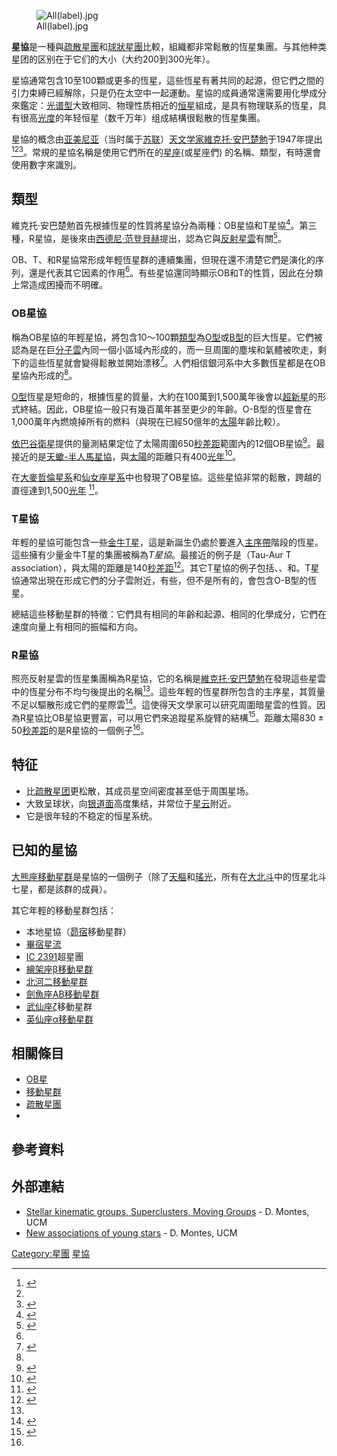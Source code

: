 [[File:All(label).jpg|thumb]]
 
'''星協'''是一種與[[疏散星團|疏散星團]]和[[球狀星團|球狀星團]]比較，組織都非常鬆散的恆星集團。与其他种类星团的区别在于它们的大小（大约200到300光年）。

星協通常包含10至100顆或更多的恆星，這些恆星有著共同的起源，但它們之間的引力束縛已經解除，只是仍在太空中一起運動。星協的成員通常還需要用化學成分來鑑定：[[光谱型|光谱型]]大致相同、物理性质相近的[[恒星|恒星]]組成，是具有物理联系的恆星，具有很高[[光度|光度]]的年轻恒星（数千万年）组成結構很鬆散的恆星集團。

星協的概念由[[亚美尼亚|亚美尼亚]]（当时属于[[苏联|苏联]]）[[天文学家|天文学家]][[維克托·安巴楚勉|維克托·安巴楚勉]]于1947年提出<ref>{{cite book |editor1-last=Lankford |editor1-first=John |title=History of Astronomy: An Encyclopedia |date=2011|orig-year=1997 |publisher=[[Routledge|Routledge]] |isbn=9781136508349 |page=[https://books.google.am/books?id=9jyExgmZxBoC&pg=PA10&dq=ambartsumian 10] |chapter=Ambartsumian, Viktor Amazaspovich (b. 1908)}}</ref><ref name=baas29 /><ref>{{cite news |last1=Saxon |first1=Wolfgang |title=Viktor A. Ambartsumyan, 87, Expert on Formation of Stars |url=https://www.nytimes.com/1996/08/15/world/viktor-a-ambartsumyan-87-expert-on-formation-of-stars.html |work=[[The_New_York_Times|The New York Times]] |date=15 August 1996 |page=22 |accessdate=2020-12-25 |archive-date=2021-01-13 |archive-url=https://web.archive.org/web/20210113052409/https://www.nytimes.com/1996/08/15/world/viktor-a-ambartsumyan-87-expert-on-formation-of-stars.html |dead-url=no }}</ref>。常規的星協名稱是使用它們所在的[[星座|星座]](或星座們) 的名稱、類型，有時還會使用數字來識別。

== 類型 ==
維克托·安巴楚勉首先根據恆星的性質將星協分為兩種：OB星協和T星協<ref name=baas29>{{cite journal
 | last=Israelian | first=Garik | title=Obituary: Victor Amazaspovich Ambartsumian, 1912 [i.e. 1908] -1996
 | journal=Bulletin of the American Astronomical Society
 | year=1997 | volume=29 | issue=4 | pages=1466–1467
 | bibcode=1997BAAS...29.1466I
 }}</ref>。第三種，R星協，是後來由[[西德尼·范登貝赫|西德尼·范登貝赫]]提出，認為它與[[反射星雲|反射星雲]]有關<ref name="ra1">{{cite journal
 | first=W. | last=Herbst
 | title=R associations. I - UBV photometry and MK spectroscopy of stars in southern reflection nebulae
 | journal=Astronomical Journal | year=1976 | volume=80
 | pages=212–226
 | doi=10.1086/111734 | bibcode=1975AJ.....80..212H}}</ref>。

OB、T、和R星協常形成年輕恆星群的連續集團，但現在還不清楚它們是演化的序列，還是代表其它因素的作用<ref name="Mon R2" />。有些星協還同時顯示OB和T的性質，因此在分類上常造成困擾而不明確。

=== OB星協 ===
稱為OB星協的年輕星協，將包含10〜100顆[[恆星光譜|類型]]為[[恆星光譜#O型|O型]]或[[恆星光譜#B型|B型]]的巨大恆星。它們被認為是在巨[[分子雲|分子雲]]內同一個小區域內形成的，而一旦周圍的塵埃和氣體被吹走，剩下的這些恆星就會變得鬆散並開始漂移<ref name="GAIA">{{cite web
 | date = 2000-04-06
 | url = http://www.rssd.esa.int/SA-general/Projects/GAIA_files/LATEX2HTML/node27.html
 | title = OB Associations
 | publisher = The GAIA Study Report: Executive Summary and Science Section
 | accessdate = 2006-06-08
 | archive-date = 2003-08-04
 | archive-url = https://web.archive.org/web/20030804044317/http://www.rssd.esa.int/SA-general/Projects/GAIA_files/LATEX2HTML/node27.html
 | dead-url = no
 }}</ref>。人們相信銀河系中大多數恆星都是在OB星協內形成的<ref name="GAIA" />。

[[恆星光譜#O型|O型]]恆星是短命的，根據恆星的質量，大約在100萬到1,500萬年後會以[[超新星|超新星]]的形式終結。因此，OB星協一般只有幾百萬年甚至更少的年齡。O-B型的恆星會在1,000萬年內燃燒掉所有的燃料（與現在已經50億年的[[太陽|太陽]]年齡比較）。

[[依巴谷衛星|依巴谷衛星]]提供的量測結果定位了太陽周圍650[[秒差距|秒差距]]範圍內的12個OB星協<ref>{{cite journal
 |author1=de Zeeuw, P. T. |author2=Hoogerwerf, R. |author3=de Bruijne, J. H. J. |author4=Brown, A. G. A. |author5=Blaauw, A.
 | title=A HIPPARCOS Census of the Nearby OB Associations
 |url=https://archive.org/details/sim_astronomical-journal_1999-01_117_1/page/354 | journal=The Astronomical Journal | year=1999
 | volume=117 | issue=1 | pages=354–399
 | doi=10.1086/300682 | arxiv=astro-ph/9809227| bibcode=1999AJ....117..354D|s2cid=16098861 }}</ref>。最接近的是[[天蠍-半人馬星協|天蠍-半人馬星協]]，與[[太陽|太陽]]的距離只有400[[光年|光年]]<ref>{{cite journal
 | last = Maíz-Apellániz  | first = Jesús
 | title=The Origin of the Local Bubble
 | journal=The Astrophysical Journal | year=2001
 | volume=560 | issue = 1
 | pages=L83–L86
 | doi = 10.1086/324016 | arxiv=astro-ph/0108472| bibcode=2001ApJ...560L..83M| s2cid = 119338135
 }}</ref>。

在[[大麥哲倫星系|大麥哲倫星系]]和[[仙女座星系|仙女座星系]]中也發現了OB星協。這些星協非常的鬆散，跨越的直徑達到1,500[[光年|光年]] <ref>{{cite journal | author1=Elmegreen, B. | author2=Efremov, Y. N. | title=The Formation of Star Clusters | journal=American Scientist | year=1999 | volume=86 | issue=3 | pages=264 | url=http://www.americanscientist.org/issues/feature/the-formation-of-star-clusters/2 | accessdate=2006-08-23 | doi=10.1511/1998.3.264 | bibcode=1998AmSci..86..264E | archive-date=2016-07-01 | archive-url=https://web.archive.org/web/20160701133534/http://www.americanscientist.org/issues/feature/the-formation-of-star-clusters/2 | dead-url=no }}</ref>。

=== T星協 ===
年輕的星協可能包含一些[[金牛T星|金牛T星]]，這是新誕生仍處於要進入[[主序星|主序帶]]階段的恆星。這些擁有少量金牛T星的集團被稱為''T星協''。最接近的例子是{{link-en|金牛-御夫星協|Taurus-Auriga T association}}（Tau-Aur T association），與太陽的距離是140[[秒差距|秒差距]]<ref>{{cite journal |author1=Frink, S. |author2=Roeser, S. |author3=Neuhaeuser, R. |author4=Sterzik, M. K. |title=New proper motions of pre-main sequence stars in Taurus-Auriga |journal=Astronomy and Astrophysics |year=1999 |volume=325 |pages=613–622 |url=http://www.ari.uni-heidelberg.de/publikationen/pap1997/1997021/1997021.htm |bibcode=1997A&A...325..613F |arxiv=astro-ph/9704281 |access-date=2020-12-25 |archive-date=2010-08-07 |archive-url=https://web.archive.org/web/20100807172951/http://www.ari.uni-heidelberg.de/publikationen/pap1997/1997021/1997021.htm |dead-url=no }}</ref>。其它T星協的例子包括{{link-en|南冕座R星協|R Corona Australis T association}}、{{link-en|豺狼座星協|Lupus T association}}、{{link-en|鹿豹座星協|Chamaeleon T association}}和{{link-en|船帆座星協|Velorum T association}}。T星協通常出現在形成它們的分子雲附近，有些，但不是所有的，會包含O-B型的恆星。

總結這些移動星群的特徵：它們具有相同的年齡和起源、相同的化學成分，它們在速度向量上有相同的振幅和方向。

=== R星協 ===
照亮反射星雲的恆星集團稱為R星協，它的名稱是[[維克托·安巴楚勉|維克托·安巴楚勉]]在發現這些星雲中的恆星分布不均勻後提出的名稱<ref name="ra1" />。這些年輕的恆星群所包含的主序星，其質量不足以驅散形成它們的星際雲<ref name="Mon R2">{{cite journal
 |author1=Herbst, W. |author2=Racine, R.
 | title=R associations. V. MON R2.
 | journal=Astronomical Journal | year=1976 | volume=81
 | pages=840
 | doi=10.1086/111963| bibcode=1976AJ.....81..840H}}</ref>。這使得天文學家可以研究周圍暗星雲的性質。因為R星協比OB星協更豐富，可以用它們來追蹤星系旋臂的結構<ref>{{cite journal
 | first=W. | last=Herbst
 | title=R-associations III. Local optical spiral structure
 | journal=Astronomical Journal | year=1975 | volume=80
 | pages=503
 | doi=10.1086/111771 | bibcode=1975AJ.....80..503H}}</ref>。距離太陽830 ± 50[[秒差距|秒差距]]的{{link-en|麒麟座R2|Monoceros R2}}是R星協的一個例子<ref name="Mon R2" />。

==特征==
*比[[疏散星团|疏散星团]]更松散，其成员星空间密度甚至低于周围星场。
*大致呈球状，向[[银道面|银道面]]高度集结，并常位于[[星云|星云]]附近。
*它是很年轻的不稳定的恒星系统。

== 已知的星協 ==
[[大熊座移動星群|大熊座移動星群]]是星協的一個例子（除了[[天樞|天樞]]和[[瑤光|瑤光]]，所有在[[大北斗|大北斗]]中的恆星北斗七星，都是該群的成員）。

其它年輕的移動星群包括：
* 本地星協（[[昴宿星團|昴宿]]移動星群）
* [[畢宿星流|畢宿星流]]
* [[IC_2391|IC 2391]]超星團
* [[繪架座β移動星群|繪架座β移動星群]]
* [[北河二移動星群|北河二移動星群]]
* [[劍魚座AB移動星群|劍魚座AB移動星群]]
* [[天紀二|武仙座ζ]]移動星群
* [[英仙座α星團|英仙座α移動星群]]

== 相關條目 ==
* [[OB星|OB星]]
* [[移動星群|移動星群]]
* [[疏散星團|疏散星團]]
*{{link-en|鄰近的星協和移動星群|List of nearby stellar associations and moving groups}}

== 參考資料 ==
{{Cite book zh | author = 朱慈墭 | title = 天文学教程.下册 | format =  | location = 北京 | publisher = 高等教育出版社 | date = 2003年12月 | pages = 167-168}}
{{reflist}}

== 外部連結 ==
* [http://www.ucm.es/info/Astrof/invest/actividad/skg/skg.html Stellar kinematic groups, Superclusters, Moving Groups] {{Wayback|url=http://www.ucm.es/info/Astrof/invest/actividad/skg/skg.html |date=20081012003805 }} - D. Montes, UCM
* [http://www.ucm.es/info/Astrof/invest/actividad/new_associations_ys.html New associations of young stars] {{Wayback|url=http://www.ucm.es/info/Astrof/invest/actividad/new_associations_ys.html |date=20120928074757 }} - D. Montes, UCM

{{銀河}}
{{恆星系統}}

[[Category:星團|Category:星團]]
[[Category:星協|]]